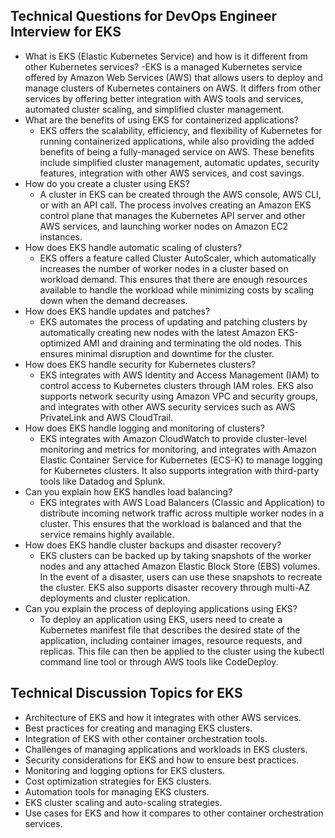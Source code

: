 

## Technical Questions for DevOps Engineer Interview for EKS

- What is EKS (Elastic Kubernetes Service) and how is it different from other Kubernetes services?
    -EKS is a managed Kubernetes service offered by Amazon Web Services (AWS) that allows users to deploy and manage clusters of Kubernetes containers on AWS. It differs from other services by offering better integration with AWS tools and services, automated cluster scaling, and simplified cluster management. 
- What are the benefits of using EKS for containerized applications?
    - EKS offers the scalability, efficiency, and flexibility of Kubernetes for running containerized applications, while also providing the added benefits of being a fully-managed service on AWS. These benefits include simplified cluster management, automatic updates, security features, integration with other AWS services, and cost savings.
- How do you create a cluster using EKS?
    - A cluster in EKS can be created through the AWS console, AWS CLI, or with an API call. The process involves creating an Amazon EKS control plane that manages the Kubernetes API server and other AWS services, and launching worker nodes on Amazon EC2 instances.
- How does EKS handle automatic scaling of clusters?
    - EKS offers a feature called Cluster AutoScaler, which automatically increases the number of worker nodes in a cluster based on workload demand. This ensures that there are enough resources available to handle the workload while minimizing costs by scaling down when the demand decreases.
- How does EKS handle updates and patches?
    - EKS automates the process of updating and patching clusters by automatically creating new nodes with the latest Amazon EKS-optimized AMI and draining and terminating the old nodes. This ensures minimal disruption and downtime for the cluster.
- How does EKS handle security for Kubernetes clusters?
    - EKS integrates with AWS Identity and Access Management (IAM) to control access to Kubernetes clusters through IAM roles. EKS also supports network security using Amazon VPC and security groups, and integrates with other AWS security services such as AWS PrivateLink and AWS CloudTrail.
- How does EKS handle logging and monitoring of clusters?
    - EKS integrates with Amazon CloudWatch to provide cluster-level monitoring and metrics for monitoring, and integrates with Amazon Elastic Container Service for Kubernetes (ECS-K) to manage logging for Kubernetes clusters. It also supports integration with third-party tools like Datadog and Splunk.
- Can you explain how EKS handles load balancing?
    - EKS integrates with AWS Load Balancers (Classic and Application) to distribute incoming network traffic across multiple worker nodes in a cluster. This ensures that the workload is balanced and that the service remains highly available.
- How does EKS handle cluster backups and disaster recovery?
    - EKS clusters can be backed up by taking snapshots of the worker nodes and any attached Amazon Elastic Block Store (EBS) volumes. In the event of a disaster, users can use these snapshots to recreate the cluster. EKS also supports disaster recovery through multi-AZ deployments and cluster replication.
- Can you explain the process of deploying applications using EKS?
    - To deploy an application using EKS, users need to create a Kubernetes manifest file that describes the desired state of the application, including container images, resource requests, and replicas. This file can then be applied to the cluster using the kubectl command line tool or through AWS tools like CodeDeploy.

## Technical Discussion Topics for EKS

- Architecture of EKS and how it integrates with other AWS services.
- Best practices for creating and managing EKS clusters.
- Integration of EKS with other container orchestration tools.
- Challenges of managing applications and workloads in EKS clusters.
- Security considerations for EKS and how to ensure best practices.
- Monitoring and logging options for EKS clusters.
- Cost optimization strategies for EKS clusters.
- Automation tools for managing EKS clusters.
- EKS cluster scaling and auto-scaling strategies.
- Use cases for EKS and how it compares to other container orchestration services.
 